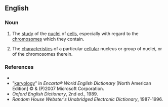 ==English==

===Noun===
{{en-noun|karyolog|ies}}

#{{context|biology|medicine}} The [[study]] of the [[nucleus|nuclei]] of [[cell]]s, especially with regard to the [[chromosomes]] which they contain.
#{{context|biology|medicine}} The [[characteristics]] of a particular [[cellular]] nucleus or group of nuclei, or of the chromosomes therein.

===References===
*{{R:Dictionary.com}}
*"[http://encarta.msn.com/dictionary_/karyology.html karyology]" in ''Encarta® World English Dictionary'' [North American Edition] © & (P)2007 Microsoft Corporation.
*''Oxford English Dictionary'', 2nd ed., 1989.
*''Random House Webster's Unabridged Electronic Dictionary'', 1987-1996.